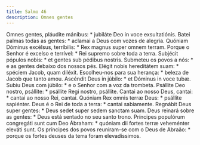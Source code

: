 ```yaml
---
title: Salmo 46
description: Omnes gentes
---
```


<div class="grid grid-cols-2 gap-5">
  <span class="text-justify">
    Omnes gentes, pláudite mánibus: * jubiláte Deo in voce exsultatiónis.
  </span>
  <span class="text-justify">
    Batei palmas todas as gentes: * aclamai a Deus com vozes de alegria.
  </span>
  <span class="text-justify">
    Quóniam Dóminus excélsus, terríbilis: * Rex magnus super omnem terram.
  </span>
  <span class="text-justify">
    Porque o Senhor é excelso e terrível: * Rei supremo sobre toda a terra.
  </span>
  <span class="text-justify">
    Subjécit pópulos nobis: * et gentes sub pédibus nostris.
  </span>
  <span class="text-justify">
    Submeteu os povos a nós: * e as gentes debaixo dos nossos pés.
  </span>
  <span class="text-justify">
    Elégit nobis hereditátem suam: * spéciem Jacob, quam diléxit.
  </span>
  <span class="text-justify">
    Escolheu-nos para sua herança: * beleza de Jacob que tanto amou.
  </span>
  <span class="text-justify">
    Ascéndit Deus in júbilo: * et Dóminus in voce tubæ.
  </span>
  <span class="text-justify">
    Subiu Deus com júbilo: * e o Senhor com a voz da trombeta.
  </span>
  <span class="text-justify">
    Psállite Deo nostro, psállite: * psállite Regi nostro, psállite.
  </span>
  <span class="text-justify">
    Cantai ao nosso Deus, cantai: * cantai ao nosso Rei, cantai.
  </span>
  <span class="text-justify">
    Quóniam Rex omnis terræ Deus: * psállite sapiénter.
  </span>
  <span class="text-justify">
    Deus é o Rei de toda a terra: * cantai sabiamente.
  </span>
  <span class="text-justify">
    Regnábit Deus super gentes: * Deus sedet super sedem sanctam suam.
  </span>
  <span class="text-justify">
    Deus reinará sobre as gentes: * Deus está sentado no seu santo trono.
  </span>
  <span class="text-justify">
    Príncipes populórum congregáti sunt cum Deo Ábraham: * quóniam dii fortes
    terræ veheménter eleváti sunt.
  </span>
  <span class="text-justify">
    Os príncipes dos povos reuniram-se com o Deus de Abraão: * porque os fortes
    deuses da terra foram elevadíssimos.
  </span>
</div>
